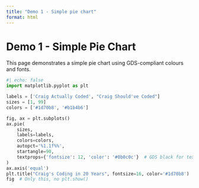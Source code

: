 ```yaml
---
title: "Demo 1 - Simple pie chart"
format: html
---
```


# Demo 1 - Simple Pie Chart

This page demonstrates a simple pie chart using GDS-compliant colours and fonts.

```python
#| echo: false
import matplotlib.pyplot as plt

labels = ['Craig Actually Coded', "Craig Should've Coded"]
sizes = [1, 99]
colors = ['#1d70b8', '#b1b4b6']

fig, ax = plt.subplots()
ax.pie(
    sizes, 
    labels=labels, 
    colors=colors, 
    autopct='%1.1f%%', 
    startangle=90,
    textprops={'fontsize': 12, 'color': '#0b0c0c'}  # GDS black for text
)
ax.axis('equal')
plt.title("Craig's Coding in 20 Years", fontsize=16, color='#1d70b8')
fig  # Only this, no plt.show()
```
